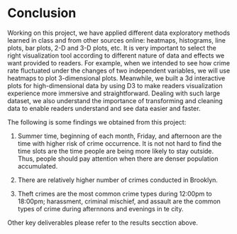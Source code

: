 # Conclusion

Working on this project, we have applied different data exploratory methods learned in class and from other sources online: heatmaps, histograms, line plots, bar plots, 2-D and 3-D plots, etc. It is very important to select the right visualization tool according to different nature of data and effects we want provided to readers. For example, when we intended to see how crime rate fluctuated under the changes of two independent variables, we will use heatmaps to plot 3-dimensional plots. Meanwhile, we built a 3d interactive plots for high-dimensional data by using D3 to make readers visualization experience more immersive and straightforward. Dealing with such large dataset, we also understand the importance of transforming and cleaning data to enable readers understand and see data easier and faster. 

The following is some findings we obtained from this project:

1. Summer time, beginning of each month, Friday, and afternoon are the time with higher risk of crime occurrence. It is not not hard to find the time slots are the time people are being more likely to stay outside. Thus, people should pay attention when there are denser population accumulated. 

2. There are relatively higher number of crimes conducted in Brooklyn.

3. Theft crimes are the most common crime types during 12:00pm to 18:00pm; harassment, criminal mischief, and assault are the common types of crime during afternnons and evenings in te city. 

Other key deliverables please refer to the results secction above.  




